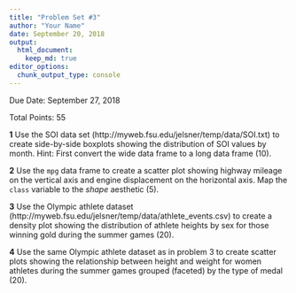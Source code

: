 ```yaml
---
title: "Problem Set #3"
author: "Your Name"
date: September 20, 2018
output: 
  html_document:
    keep_md: true
editor_options: 
  chunk_output_type: console
---
```


Due Date: September 27, 2018

Total Points: 55

**1** Use the SOI data set (http://myweb.fsu.edu/jelsner/temp/data/SOI.txt) to create side-by-side boxplots showing the distribution of SOI values by month. Hint: First convert the wide data frame to a long data frame (10).

**2** Use the `mpg` data frame to create a scatter plot showing highway mileage on the vertical axis and engine displacement on the horizontal axis. Map the `class` variable to the *shape* aesthetic (5).

**3** Use the Olympic athlete dataset (http://myweb.fsu.edu/jelsner/temp/data/athlete_events.csv) to create a density plot showing the distribution of athlete heights by sex for those winning gold during the summer games (20).

**4** Use the same Olympic athlete dataset as in problem 3 to create scatter plots showing the relationship between height and weight for women athletes during the summer games grouped (faceted) by the type of medal (20).
